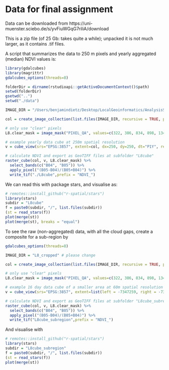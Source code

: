# Data for final assignment

Data can be downloaded from https://uni-muenster.sciebo.de/s/yvFiuWGqG7riliA/download

This is a zip file (of 25 Gb: takes quite a while); unpacked it is not much larger, as
it contains .tif files.

A script that summarizes the data to 250 m pixels and yearly aggregated (median) NDVI values is:

```r
library(gdalcubes)
library(magrittr)
gdalcubes_options(threads=8)

folderDir = dirname(rstudioapi::getActiveDocumentContext()$path)
setwd(folderDir)
gsetwd("..")
setwd("./data")

IMAGE_DIR = "/Users/benjamindietz/Desktop/LocalGeoinformatics/AnalysisSTData/DeforestationDetection/data/L8_cropped" # please change

col = create_image_collection(list.files(IMAGE_DIR, recursive = TRUE, pattern=".tif", full.names  = TRUE), "L8_SR")

# only use "clear" pixels
L8.clear_mask = image_mask("PIXEL_QA", values=c(322, 386, 834, 898, 1346, 324, 388, 836, 900, 1348), invert = TRUE)

# example yearly data cube at 250m spatial resolution
v = cube_view(srs="EPSG:3857", extent=col, dx=250, dy=250, dt="P1Y", resampling = "average", aggregation = "median")

# calculate NDVI and export as GeoTIFF files at subfolder "L8cube"
raster_cube(col, v, L8.clear_mask) %>%
  select_bands(c("B04", "B05")) %>%
  apply_pixel("(B05-B04)/(B05+B04)") %>%
  write_tif("./L8cube",prefix = "NDVI_")
```

We can read this with package stars, and visualise as:

```r
# remotes::install_github("r-spatial/stars")
library(stars)
subdir = "L8cube"
f = paste0(subdir, "/", list.files(subdir))
(st = read_stars(f))
plot(merge(st))
plot(merge(st), breaks = "equal")
```

To see the raw (non-aggregated) data, with all the cloud gaps, create a
composite for a sub-region by
```r
gdalcubes_options(threads=8)

IMAGE_DIR = "L8_cropped" # please change

col = create_image_collection(list.files(IMAGE_DIR, recursive = TRUE, pattern=".tif", full.names  = TRUE), "L8_SR")

# only use "clear" pixels
L8.clear_mask = image_mask("PIXEL_QA", values=c(322, 386, 834, 898, 1346, 324, 388, 836, 900, 1348), invert = TRUE)

# example 16 day data cube of a smaller area at 60m spatial resolution
v = cube_view(srs="EPSG:3857", extent=list(left = -7347259, right = -7314864, top = -995476.1, bottom = -1025490, t0 ="2015-01-01", t1 = "2018-12-31"), dx=60, dy=60, dt = "P16D", resampling = "average", aggregation = "median")

# calculate NDVI and export as GeoTIFF files at subfolder "L8cube_subregion"
raster_cube(col, v, L8.clear_mask) %>%
  select_bands(c("B04", "B05")) %>%
  apply_pixel("(B05-B04)/(B05+B04)") %>%
  write_tif("L8cube_subregion",prefix = "NDVI_")
```

And visualise with
```r
# remotes::install_github("r-spatial/stars")
library(stars)
subdir = "L8cube_subregion"
f = paste0(subdir, "/", list.files(subdir))
(st = read_stars(f))
plot(merge(st))
```
